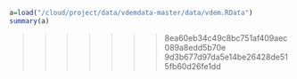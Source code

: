 ```r

a=load("/cloud/project/data/vdemdata-master/data/vdem.RData")
summary(a)
```
>>>>>>> 8ea60eb34c49c8bc751af409aec089a8edd5b70e
>>>>>>> 9d3b677d97da5e14be26428de515fb60d26fe1dd
